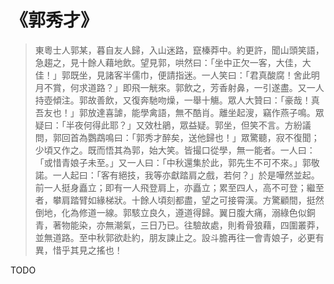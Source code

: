 # 《郭秀才》

> 東粵士人郭某，暮自友人歸，入山迷路，竄榛莽中。約更許，聞山頭笑語，急趨之，見十餘人藉地飲。望見郭，哄然曰：「坐中正欠一客，大佳，大佳！」郭既坐，見諸客半儒巾，便請指迷。一人笑曰：「君真酸腐！舍此明月不賞，何求道路？」即飛一觥來。郭飲之，芳香射鼻，一引遂盡。又一人持壺傾注。郭故善飲，又復奔馳吻燥，一舉十觴。眾人大贊曰：「豪哉！真吾友也！」郭放達喜謔，能學禽語，無不酷肖。離坐起溲，竊作燕子鳴。眾疑曰：「半夜何得此耶？」又效杜鵑，眾益疑。郭坐，但笑不言。方紛議問，郭回首為鸚鵡鳴曰：「郭秀才醉矣，送他歸也！」眾驚聽，寂不復聞；少頃又作之。既而悟其為郭，始大笑。皆撮口從學，無一能者。一人曰：「或惜青娘子未至。」又一人曰：「中秋還集於此，郭先生不可不來。」郭敬諾。一人起曰：「客有絕技，我等亦獻踏肩之戲，若何？」於是嘩然並起。前一人挺身矗立；即有一人飛登肩上，亦矗立；累至四人，高不可登；繼至者，攀肩踏臂如緣梯狀。十餘人頃刻都盡，望之可接霄漢。方驚顧間，挺然倒地，化為修道一線。郭駭立良久，遵道得歸。翼日腹大痛，溺綠色似銅青，著物能染，亦無潮氣，三日乃已。往驗故處，則肴骨狼藉，四圍叢莽，並無道路。至中秋郭欲赴約，朋友諫止之。設斗膽再往一會青娘子，必更有異，惜乎其見之搖也！

TODO

